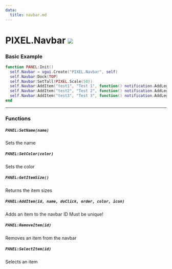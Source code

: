 ```yaml
---
data:
  title: navbar.md
---
```


# PIXEL.Navbar ![](https://github.com/Pulsar-Dev/documentation/blob/main/public/client.png)

### Basic Example

  ```lua #
  function PANEL:Init()
    self.Navbar = vgui.Create("PIXEL.Navbar", self)
    self.Navbar:Dock(TOP)
    self.Navbar:SetTall(PIXEL.Scale(50))
    self.Navbar:AddItem("test1", "Test 1", function() notification.AddLegacy("Clicked 1!", NOTIFY_GENERIC, 5) end, 1, PIXEL.Colors.Gold)
    self.Navbar:AddItem("test2", "Test 2", function() notification.AddLegacy("Clicked 2!", NOTIFY_GENERIC, 5) end, 2, PIXEL.Colors.Diamond)
    self.Navbar:AddItem("test3", "Test 3", function() notification.AddLegacy("Clicked 3!", NOTIFY_GENERIC, 5) end, 3, PIXEL.Colors.Silver)
  end
  ```

---

### Functions

##### `PANEL:SetName(name)`
  Sets the name

##### `PANEL:SetColor(color)`
  Sets the color

##### `PANEL:GetItemSize()`
  Returns the item sizes

##### `PANEL:AddItem(id, name, doClick, order, color, icon)`
  Adds an item to the navbar
  ID Must be unique!

##### `PANEL:RemoveItem(id)`
  Removes an item from the navbar

##### `PANEL:SelectItem(id)`
  Selects an item
